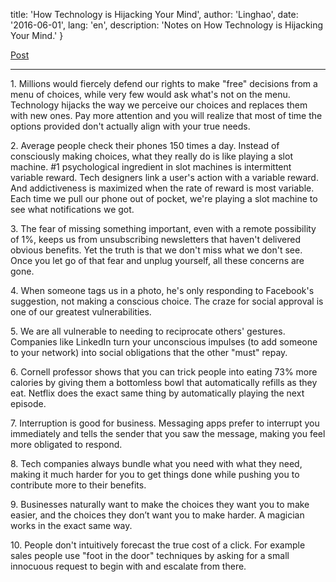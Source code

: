 
  title: 'How Technology is Hijacking Your Mind',
  author: 'Linghao',
  date: '2016-06-01',
  lang: 'en',
  description: 'Notes on How Technology is Hijacking Your Mind.'
}


<!-- content start here -->

[Post](https://medium.com/thrive-global/how-technology-hijacks-peoples-minds-from-a-magician-and-google-s-design-ethicist-56d62ef5edf3)

---

1\. Millions would fiercely defend our rights to make "free" decisions from a menu of choices, while very few would ask what's not on the menu. Technology hijacks the way we perceive our choices and replaces them with new ones. Pay more attention and you will realize that most of time the options provided don't actually align with your true needs.

2\. Average people check their phones 150 times a day. Instead of consciously making choices, what they really do is like playing a slot machine. #1 psychological ingredient in slot machines is intermittent variable reward. Tech designers link a user's action with a variable reward. And addictiveness is maximized when the rate of reward is most variable. Each time we pull our phone out of pocket, we're playing a slot machine to see what notifications we got.

3\. The fear of missing something important, even with a remote possibility of 1%, keeps us from unsubscribing newsletters that haven't delivered obvious benefits. Yet the truth is that we don't miss what we don't see. Once you let go of that fear and unplug yourself, all these concerns are gone.

4\. When someone tags us in a photo, he's only responding to Facebook's suggestion, not making a conscious choice. The craze for social approval is one of our greatest vulnerabilities.

5\. We are all vulnerable to needing to reciprocate others' gestures. Companies like LinkedIn turn your unconscious impulses (to add someone to your network) into social obligations that the other "must" repay.

6\. Cornell professor shows that you can trick people into eating 73% more calories by giving them a bottomless bowl that automatically refills as they eat. Netflix does the exact same thing by automatically playing the next episode.

7\. Interruption is good for business. Messaging apps prefer to interrupt you immediately and tells the sender that you saw the message, making you feel more obligated to respond.

8\. Tech companies always bundle what you need with what they need, making it much harder for you to get things done while pushing you to contribute more to their benefits.

9\. Businesses naturally want to make the choices they want you to make easier, and the choices they don’t want you to make harder. A magician works in the exact same way.

10\. People don't intuitively forecast the true cost of a click. For example sales people use "foot in the door" techniques by asking for a small innocuous request to begin with and escalate from there.